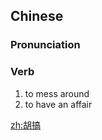 ==Chinese==
{{zh-forms}}

===Pronunciation===
{{zh-pron
|m=húgǎo
|cat=v
}}

===Verb===
{{zh-verb}}

# to mess around
# to have an affair

[[zh:胡搞]]